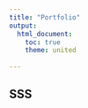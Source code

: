 ```yaml
---
title: "Portfolio"
output:
  html_document:
    toc: true
    theme: united
    
---
```


## SSS {.tabset}


